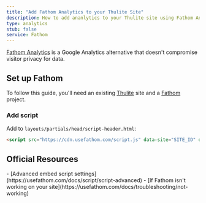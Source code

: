 ```yaml
---
title: "Add Fathom Analytics to your Thulite Site"
description: How to add ananlytics to your Thulite site using Fathom Analytics.
type: analytics
stub: false
service: Fathom
---
```


[Fathom Analytics](https://usefathom.com/) is a Google Analytics alternative that doesn't compromise visitor privacy for data.

## Set up Fathom

To follow this guide, you'll need an existing [Thulite](https://thulite.io/) site and a [Fathom](https://usefathom.com/docs/start/create) project.

### Add script

Add to `layouts/partials/head/script-header.html`:

```html
<script src="https://cdn.usefathom.com/script.js" data-site="SITE_ID" defer></script>
```

## Official Resources

<List emoji="books">
- [Advanced embed script settings](https://usefathom.com/docs/script/script-advanced)
- [If Fathom isn't working on your site](https://usefathom.com/docs/troubleshooting/not-working)
</List>
